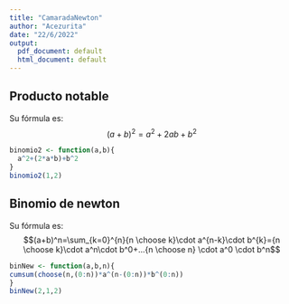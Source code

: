 ```yaml
---
title: "CamaradaNewton"
author: "Acezurita"
date: "22/6/2022"
output:
  pdf_document: default
  html_document: default
---
```


## Producto notable  

Su fórmula es: $$(a+b)^2=a^2+2ab+b^2$$  
```r
binomio2 <- function(a,b){
  a^2+(2*a*b)+b^2
}
binomio2(1,2)
```  
## Binomio de newton
Su fórmula es:$$(a+b)^n=\sum_{k=0}^{n}{n \choose k}\cdot a^{n-k}\cdot b^{k}={n \choose k}\cdot a^n\cdot b^0+...{n \choose n} \cdot a^0 \cdot b^n$$
```r
binNew <- function(a,b,n){
cumsum(choose(n,(0:n))*a^(n-(0:n))*b^(0:n))
}
binNew(2,1,2)
```



